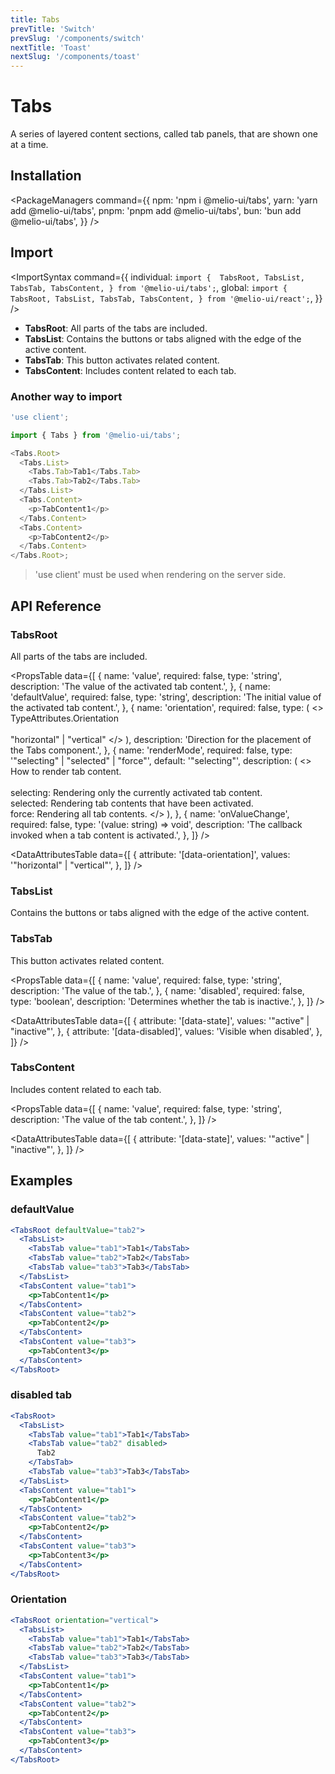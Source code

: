 ```yaml
---
title: Tabs
prevTitle: 'Switch'
prevSlug: '/components/switch'
nextTitle: 'Toast'
nextSlug: '/components/toast'
---
```


# Tabs

<Description>
  A series of layered content sections, called tab panels, that are shown one at a time.
</Description>

<DemoContainer>
  <TabsDemo />
  <DemoCodeBlock component="tabs" />
</DemoContainer>

## Installation

<PackageManagers
  command={{
    npm: 'npm i @melio-ui/tabs',
    yarn: 'yarn add @melio-ui/tabs',
    pnpm: 'pnpm add @melio-ui/tabs',
    bun: 'bun add @melio-ui/tabs',
  }}
/>

## Import

<ImportSyntax
  command={{
    individual: `import { 
  TabsRoot,
  TabsList,
  TabsTab,
  TabsContent,
} from '@melio-ui/tabs';`,
    global: `import { 
  TabsRoot,
  TabsList,
  TabsTab,
  TabsContent,
} from '@melio-ui/react';`,
  }}
/>

- **TabsRoot**: All parts of the tabs are included.
- **TabsList**: Contains the buttons or tabs aligned with the edge of the active content.
- **TabsTab**: This button activates related content.
- **TabsContent**: Includes content related to each tab.

### Another way to import

```js
'use client';

import { Tabs } from '@melio-ui/tabs';

<Tabs.Root>
  <Tabs.List>
    <Tabs.Tab>Tab1</Tabs.Tab>
    <Tabs.Tab>Tab2</Tabs.Tab>
  </Tabs.List>
  <Tabs.Content>
    <p>TabContent1</p>
  </Tabs.Content>
  <Tabs.Content>
    <p>TabContent2</p>
  </Tabs.Content>
</Tabs.Root>;
```

> 'use client' must be used when rendering on the server side.

## API Reference

### TabsRoot

All parts of the tabs are included.

<PropsTable
  data={[
    {
      name: 'value',
      required: false,
      type: 'string',
      description: 'The value of the activated tab content.',
    },
    {
      name: 'defaultValue',
      required: false,
      type: 'string',
      description: 'The initial value of the activated tab content.',
    },
    {
      name: 'orientation',
      required: false,
      type: (
        <>
          TypeAttributes.Orientation
          <br />
          <br />
          "horizontal" | "vertical"
        </>
      ),
      description: 'Direction for the placement of the Tabs component.',
    },
    {
      name: 'renderMode',
      required: false,
      type: '"selecting" | "selected" | "force"',
      default: '"selecting"',
      description: (
        <>
          How to render tab content.
          <br />
          <br />
          selecting: Rendering only the currently activated tab content.
          <br />
          selected: Rendering tab contents that have been activated.
          <br />
          force: Rendering all tab contents.
        </>
      ),
    },
    {
      name: 'onValueChange',
      required: false,
      type: '(value: string) => void',
      description: 'The callback invoked when a tab content is activated.',
    },
  ]}
/>

<DataAttributesTable
  data={[
    {
      attribute: '[data-orientation]',
      values: '"horizontal" | "vertical"',
    },
  ]}
/>

### TabsList

Contains the buttons or tabs aligned with the edge of the active content.

### TabsTab

This button activates related content.

<PropsTable
  data={[
    {
      name: 'value',
      required: false,
      type: 'string',
      description: 'The value of the tab.',
    },
    {
      name: 'disabled',
      required: false,
      type: 'boolean',
      description: 'Determines whether the tab is inactive.',
    },
  ]}
/>

<DataAttributesTable
  data={[
    {
      attribute: '[data-state]',
      values: '"active" | "inactive"',
    },
    {
      attribute: '[data-disabled]',
      values: 'Visible when disabled',
    },
  ]}
/>

### TabsContent

Includes content related to each tab.

<PropsTable
  data={[
    {
      name: 'value',
      required: false,
      type: 'string',
      description: 'The value of the tab content.',
    },
  ]}
/>

<DataAttributesTable
  data={[
    {
      attribute: '[data-state]',
      values: '"active" | "inactive"',
    },
  ]}
/>

## Examples

### defaultValue

```jsx
<TabsRoot defaultValue="tab2">
  <TabsList>
    <TabsTab value="tab1">Tab1</TabsTab>
    <TabsTab value="tab2">Tab2</TabsTab>
    <TabsTab value="tab3">Tab3</TabsTab>
  </TabsList>
  <TabsContent value="tab1">
    <p>TabContent1</p>
  </TabsContent>
  <TabsContent value="tab2">
    <p>TabContent2</p>
  </TabsContent>
  <TabsContent value="tab3">
    <p>TabContent3</p>
  </TabsContent>
</TabsRoot>
```

### disabled tab

```jsx
<TabsRoot>
  <TabsList>
    <TabsTab value="tab1">Tab1</TabsTab>
    <TabsTab value="tab2" disabled>
      Tab2
    </TabsTab>
    <TabsTab value="tab3">Tab3</TabsTab>
  </TabsList>
  <TabsContent value="tab1">
    <p>TabContent1</p>
  </TabsContent>
  <TabsContent value="tab2">
    <p>TabContent2</p>
  </TabsContent>
  <TabsContent value="tab3">
    <p>TabContent3</p>
  </TabsContent>
</TabsRoot>
```

### Orientation

```jsx
<TabsRoot orientation="vertical">
  <TabsList>
    <TabsTab value="tab1">Tab1</TabsTab>
    <TabsTab value="tab2">Tab2</TabsTab>
    <TabsTab value="tab3">Tab3</TabsTab>
  </TabsList>
  <TabsContent value="tab1">
    <p>TabContent1</p>
  </TabsContent>
  <TabsContent value="tab2">
    <p>TabContent2</p>
  </TabsContent>
  <TabsContent value="tab3">
    <p>TabContent3</p>
  </TabsContent>
</TabsRoot>
```
